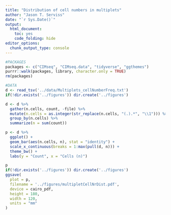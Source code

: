 ```yaml
---
title: "Distribution of cell numbers in multiplets"
author: "Jason T. Serviss"
date: "`r Sys.Date()`"
output:
  html_document:
    toc: yes
    code_folding: hide
editor_options: 
  chunk_output_type: console
---
```


```r
#PACKAGES
packages <- c("CIMseq", "CIMseq.data", "tidyverse", "ggthemes")
purrr::walk(packages, library, character.only = TRUE)
rm(packages)

#DATA
d <- read_tsv('../data/Multiplets_cellNumberFreq.txt')
if(!dir.exists('../figures')) dir.create('../figures')
```

```r
d <- d %>%
  gather(n.cells, count, -file) %>%
  mutate(n.cells = as.integer(str_replace(n.cells, "(.).*", "\\1"))) %>%
  group_by(n.cells) %>%
  summarize(n = sum(count))

p <- d %>%
  ggplot() +
  geom_bar(aes(n.cells, n), stat = "identity") +
  scale_x_continuous(breaks = 1:max(pull(d, n))) +
  theme_bw() +
  labs(y = "Count", x = "Cells (n)")

p 
if(!dir.exists('../figures')) dir.create('../figures')
ggsave(
  plot = p,
  filename = '../figures/multipletCellNrDist.pdf',
  device = cairo_pdf,
  height = 180,
  width = 120,
  units = "mm"
)
```